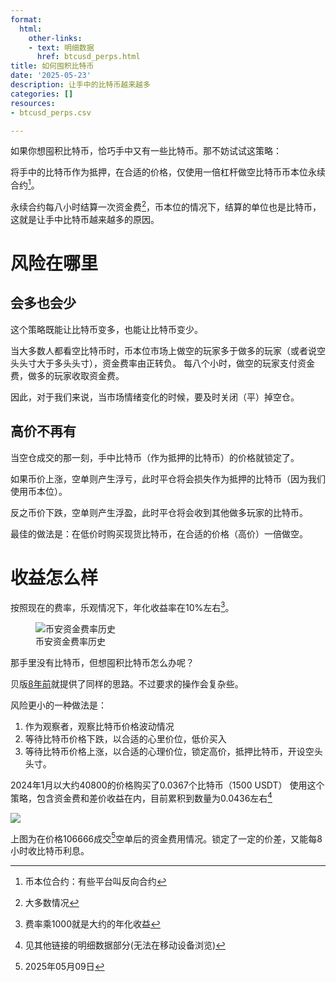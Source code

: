 ```yaml
---
format:
  html:
    other-links:
    - text: 明细数据
      href: btcusd_perps.html
title: 如何囤积比特币
date: '2025-05-23'
description: 让手中的比特币越来越多
categories: []
resources:
- btcusd_perps.csv

---
```


如果你想囤积比特币，恰巧手中又有一些比特币。那不妨试试这策略：


将手中的比特币作为抵押，在合适的价格，仅使用一倍杠杆做空比特币币本位永续合约^[币本位合约：有些平台叫反向合约]。


永续合约每八小时结算一次资金费^[大多数情况]，币本位的情况下，结算的单位也是比特币，这就是让手中比特币越来越多的原因。


# 风险在哪里

## 会多也会少
这个策略既能让比特币变多，也能让比特币变少。

当大多数人都看空比特币时，币本位市场上做空的玩家多于做多的玩家（或者说空头头寸大于多头头寸），资金费率由正转负。
每八个小时，做空的玩家支付资金费，做多的玩家收取资金费。

因此，对于我们来说，当市场情绪变化的时候，要及时关闭（平）掉空仓。

## 高价不再有
当空仓成交的那一刻，手中比特币（作为抵押的比特币）的价格就锁定了。

如果币价上涨，空单则产生浮亏，此时平仓将会损失作为抵押的比特币（因为我们使用币本位）。

反之币价下跌，空单则产生浮盈，此时平仓将会收到其他做多玩家的比特币。

最佳的做法是：在低价时购买现货比特币，在合适的价格（高价）一倍做空。


# 收益怎么样
按照现在的费率，乐观情况下，年化收益率在10%左右^[费率乘1000就是大约的年化收益]。

![币安资金费率历史](https://image.luozx.org/garden/2025/05/09a8237e5a1b24330c87d4c2347636c0.png)



那手里没有比特币，但想囤积比特币怎么办呢？

贝版[8年前](https://blog.wenxuecity.com/myblog/23244/201711/21533.html)就提供了同样的思路。不过要求的操作会复杂些。

风险更小的一种做法是：

1. 作为观察者，观察比特币价格波动情况
1. 等待比特币价格下跌，以合适的心里价位，低价买入
2. 等待比特币价格上涨，以合适的心理价位，锁定高价，抵押比特币，开设空头头寸。

2024年1月以大约40800的价格购买了0.0367个比特币（1500 USDT）
使用这个策略，包含资金费和差价收益在内，目前累积到数量为0.0436左右^[见其他链接的明细数据部分(无法在移动设备浏览)]

![](https://image.luozx.org/garden/2025/05/e4b28abce8b1c8f3395baed45ea3a376.png)

上图为在价格106666成交^[2025年05月09日]空单后的资金费用情况。锁定了一定的价差，又能每8小时收比特币利息。